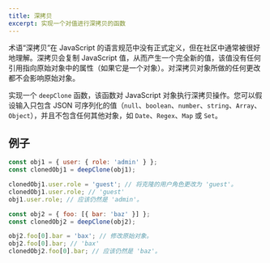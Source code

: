 ```yaml
---
title: 深拷贝
excerpt: 实现一个对值进行深拷贝的函数
---
```


术语“深拷贝”在 JavaScript 的语言规范中没有正式定义，但在社区中通常被很好地理解。深拷贝会复制 JavaScript 值，从而产生一个完全新的值，该值没有任何引用指向原始对象中的属性（如果它是一个对象）。对深拷贝对象所做的任何更改都不会影响原始对象。

实现一个 `deepClone` 函数，该函数对 JavaScript 对象执行深拷贝操作。您可以假设输入只包含 JSON 可序列化的值（`null`、`boolean`、`number`、`string`、`Array`、`Object`），并且不包含任何其他对象，如 `Date`、`Regex`、`Map` 或 `Set`。

## 例子

```js
const obj1 = { user: { role: 'admin' } };
const clonedObj1 = deepClone(obj1);

clonedObj1.user.role = 'guest'; // 将克隆的用户角色更改为 'guest'。
clonedObj1.user.role; // 'guest'
obj1.user.role; // 应该仍然是 'admin'。

const obj2 = { foo: [{ bar: 'baz' }] };
const clonedObj2 = deepClone(obj2);

obj2.foo[0].bar = 'bax'; // 修改原始对象。
obj2.foo[0].bar; // 'bax'
clonedObj2.foo[0].bar; // 应该仍然是 'baz'。
```
